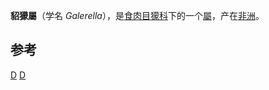 {{Automatic taxobox
| taxon = Galerella
| authority = [[约翰·爱德华·格雷|Gray]]，1864<ref name=msw3>{{MSW3 | id = 14000523| heading = ''Galerella''}}</ref>
| image = Galerella sanguinea.jpg
| image_caption = {{tsl|en|Slender mongoose|瘦猫鼬|}}（''Galerella sanguinea''）
| subdivision_ranks = 种
| subdivision = 
*''{{tsl|en|Galerella flavescens}}''
*''{{tsl|en|Galerella ochracea}}''
*''{{tsl|en|Galerella pulverulenta}}''
*''{{tsl|en|Galerella sanguinea}}''
*''{{tsl|en|Galerella nigrata}}''
| range_map = Galerella ranges.png
| range_map_caption = ''Galerella''分佈範圍
}}


'''貂獴屬'''（学名 ''Galerella''），是[[食肉目|食肉目]][[獴科|獴科]]下的一个[[屬|屬]]，产在[[非洲|非洲]]。

==参考==
{{reflist}}

{{mammal-stub}}
{{taxonbar}}
[[Category:獴科|D]]
[[Category:1864年描述的分类群|D]]